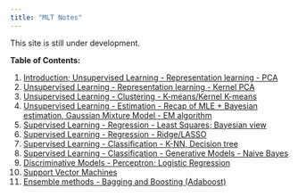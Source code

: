 ```yaml
---
title: "MLT Notes"
---
```


:::{.callout-note}
This site is still under development.
:::

**Table of Contents:**

1. [Introduction; Unsupervised Learning - Representation learning - PCA](./pages/Wk01.html)
2. [Unsupervised Learning - Representation learning - Kernel PCA](./pages/Wk02.html)
3. [Unsupervised Learning - Clustering - K-means/Kernel K-means](./pages/Wk03.html)
4. [Unsupervised Learning - Estimation - Recap of MLE + Bayesian estimation, Gaussian Mixture Model - EM algorithm](./pages/Wk04.html)
5. [Supervised Learning - Regression - Least Squares; Bayesian view](./pages/Wk05.html)
6. [Supervised Learning - Regression - Ridge/LASSO](./pages/Wk06.html)
7. [Supervised Learning - Classification - K-NN, Decision tree](./pages/Wk07.html)
8. [Supervised Learning - Classification - Generative Models - Naive Bayes](./pages/Wk08.html)
9. [Discriminative Models - Perceptron; Logistic Regression](./pages/Wk09.html)
10. [Support Vector Machines](./pages/Wk10.html)
11. [Ensemble methods - Bagging and Boosting (Adaboost)](./pages/Wk11.html)
